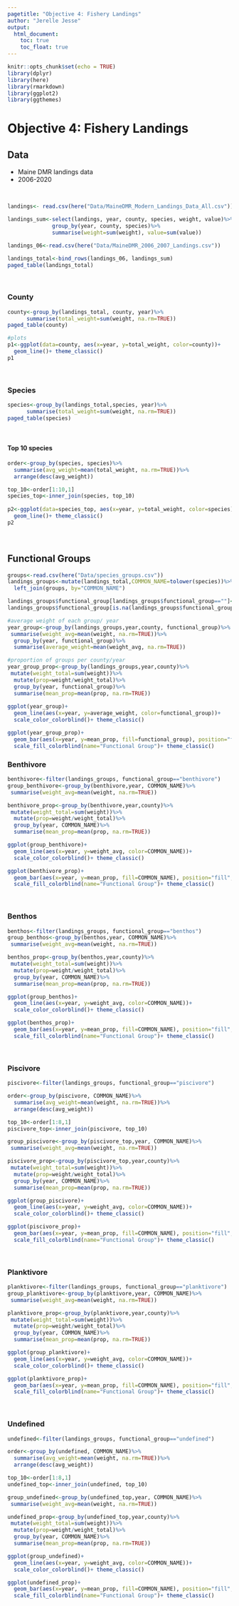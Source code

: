 ```yaml
---
pagetitle: "Objective 4: Fishery Landings"
author: "Jerelle Jesse"
output:
  html_document: 
    toc: true
    toc_float: true
---
```


```r
knitr::opts_chunk$set(echo = TRUE)
library(dplyr)
library(here)
library(rmarkdown)
library(ggplot2)
library(ggthemes)
```
# Objective 4: Fishery Landings 

## Data
* Maine DMR landings data
* 2006-2020

<br>
```r
landings<- read.csv(here("Data/MaineDMR_Modern_Landings_Data_All.csv"))

landings_sum<-select(landings, year, county, species, weight, value)%>%
              group_by(year, county, species)%>%
              summarise(weight=sum(weight), value=sum(value))

landings_06<-read.csv(here("Data/MaineDMR_2006_2007_Landings.csv"))

landings_total<-bind_rows(landings_06, landings_sum)
paged_table(landings_total)


```

<br>

### County
```r

county<-group_by(landings_total, county, year)%>%
      summarise(total_weight=sum(weight, na.rm=TRUE))
paged_table(county)

#plots
p1<-ggplot(data=county, aes(x=year, y=total_weight, color=county))+
  geom_line()+ theme_classic()
p1

```

<br>

### Species
```r
species<-group_by(landings_total,species, year)%>%
      summarise(total_weight=sum(weight, na.rm=TRUE))
paged_table(species)

```

<br>

#### Top 10 species
```r
order<-group_by(species, species)%>%
  summarise(avg_weight=mean(total_weight, na.rm=TRUE))%>%
  arrange(desc(avg_weight))

top_10<-order[1:10,1]
species_top<-inner_join(species, top_10)
  
p2<-ggplot(data=species_top, aes(x=year, y=total_weight, color=species))+
  geom_line()+ theme_classic()
p2
```

<br>

## Functional Groups
```r
groups<-read.csv(here("Data/species_groups.csv"))
landings_groups<-mutate(landings_total,COMMON_NAME=tolower(species))%>%
  left_join(groups, by="COMMON_NAME")

landings_groups$functional_group[landings_groups$functional_group==""]<-"undefined"
landings_groups$functional_group[is.na(landings_groups$functional_group)]<-"undefined"

#average weight of each group/ year
year_group<-group_by(landings_groups,year,county, functional_group)%>%
 summarise(weight_avg=mean(weight, na.rm=TRUE))%>%
  group_by(year, functional_group)%>%
  summarise(average_weight=mean(weight_avg, na.rm=TRUE))

#proportion of groups per county/year
year_group_prop<-group_by(landings_groups,year,county)%>%
 mutate(weight_total=sum(weight))%>%
  mutate(prop=weight/weight_total)%>%
  group_by(year, functional_group)%>%
  summarise(mean_prop=mean(prop, na.rm=TRUE))
  
ggplot(year_group)+
  geom_line(aes(x=year, y=average_weight, color=functional_group))+
  scale_color_colorblind()+ theme_classic()

ggplot(year_group_prop)+
  geom_bar(aes(x=year, y=mean_prop, fill=functional_group), position="fill", stat = "identity")+
  scale_fill_colorblind(name="Functional Group")+ theme_classic()


```

### Benthivore
```r
benthivore<-filter(landings_groups, functional_group=="benthivore")
group_benthivore<-group_by(benthivore,year, COMMON_NAME)%>%
 summarise(weight_avg=mean(weight, na.rm=TRUE))

benthivore_prop<-group_by(benthivore,year,county)%>%
 mutate(weight_total=sum(weight))%>%
  mutate(prop=weight/weight_total)%>%
  group_by(year, COMMON_NAME)%>%
  summarise(mean_prop=mean(prop, na.rm=TRUE))

ggplot(group_benthivore)+
  geom_line(aes(x=year, y=weight_avg, color=COMMON_NAME))+
  scale_color_colorblind()+ theme_classic()

ggplot(benthivore_prop)+
  geom_bar(aes(x=year, y=mean_prop, fill=COMMON_NAME), position="fill", stat = "identity")+
  scale_fill_colorblind(name="Functional Group")+ theme_classic()


```
<br>

### Benthos
```r
benthos<-filter(landings_groups, functional_group=="benthos")
group_benthos<-group_by(benthos,year, COMMON_NAME)%>%
 summarise(weight_avg=mean(weight, na.rm=TRUE))

benthos_prop<-group_by(benthos,year,county)%>%
 mutate(weight_total=sum(weight))%>%
  mutate(prop=weight/weight_total)%>%
  group_by(year, COMMON_NAME)%>%
  summarise(mean_prop=mean(prop, na.rm=TRUE))

ggplot(group_benthos)+
  geom_line(aes(x=year, y=weight_avg, color=COMMON_NAME))+
  scale_color_colorblind()+ theme_classic()

ggplot(benthos_prop)+
  geom_bar(aes(x=year, y=mean_prop, fill=COMMON_NAME), position="fill", stat = "identity")+
  scale_fill_colorblind(name="Functional Group")+ theme_classic()
```
<br>

### Piscivore
```r
piscivore<-filter(landings_groups, functional_group=="piscivore")

order<-group_by(piscivore, COMMON_NAME)%>%
  summarise(avg_weight=mean(weight, na.rm=TRUE))%>%
  arrange(desc(avg_weight))

top_10<-order[1:8,1]
piscivore_top<-inner_join(piscivore, top_10)

group_piscivore<-group_by(piscivore_top,year, COMMON_NAME)%>%
 summarise(weight_avg=mean(weight, na.rm=TRUE))

piscivore_prop<-group_by(piscivore_top,year,county)%>%
 mutate(weight_total=sum(weight))%>%
  mutate(prop=weight/weight_total)%>%
  group_by(year, COMMON_NAME)%>%
  summarise(mean_prop=mean(prop, na.rm=TRUE))

ggplot(group_piscivore)+
  geom_line(aes(x=year, y=weight_avg, color=COMMON_NAME))+
  scale_color_colorblind()+ theme_classic()

ggplot(piscivore_prop)+
  geom_bar(aes(x=year, y=mean_prop, fill=COMMON_NAME), position="fill", stat = "identity")+
  scale_fill_colorblind(name="Functional Group")+ theme_classic()
```
<br>

### Planktivore
```r
planktivore<-filter(landings_groups, functional_group=="planktivore")
group_planktivore<-group_by(planktivore,year, COMMON_NAME)%>%
 summarise(weight_avg=mean(weight, na.rm=TRUE))

planktivore_prop<-group_by(planktivore,year,county)%>%
 mutate(weight_total=sum(weight))%>%
  mutate(prop=weight/weight_total)%>%
  group_by(year, COMMON_NAME)%>%
  summarise(mean_prop=mean(prop, na.rm=TRUE))

ggplot(group_planktivore)+
  geom_line(aes(x=year, y=weight_avg, color=COMMON_NAME))+
  scale_color_colorblind()+ theme_classic()

ggplot(planktivore_prop)+
  geom_bar(aes(x=year, y=mean_prop, fill=COMMON_NAME), position="fill", stat = "identity")+
  scale_fill_colorblind(name="Functional Group")+ theme_classic()
```
<br>

### Undefined
```r
undefined<-filter(landings_groups, functional_group=="undefined")

order<-group_by(undefined, COMMON_NAME)%>%
  summarise(avg_weight=mean(weight, na.rm=TRUE))%>%
  arrange(desc(avg_weight))

top_10<-order[1:8,1]
undefined_top<-inner_join(undefined, top_10) 

group_undefined<-group_by(undefined_top,year, COMMON_NAME)%>%
 summarise(weight_avg=mean(weight, na.rm=TRUE))

undefined_prop<-group_by(undefined_top,year,county)%>%
 mutate(weight_total=sum(weight))%>%
  mutate(prop=weight/weight_total)%>%
  group_by(year, COMMON_NAME)%>%
  summarise(mean_prop=mean(prop, na.rm=TRUE))

ggplot(group_undefined)+
  geom_line(aes(x=year, y=weight_avg, color=COMMON_NAME))+
  scale_color_colorblind()+ theme_classic()

ggplot(undefined_prop)+
  geom_bar(aes(x=year, y=mean_prop, fill=COMMON_NAME), position="fill", stat = "identity")+
  scale_fill_colorblind(name="Functional Group")+ theme_classic()
```

